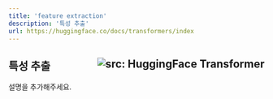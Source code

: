 ```yaml
---
title: 'feature extraction'
description: '특성 추출'
url: https://huggingface.co/docs/transformers/index
---
```


특성 추출 <a href="https://huggingface.co/docs/transformers/index" target="_blank"><img style=float:right loading="lazy" alt="src: HuggingFace Transformer" src="https://img.shields.io/badge/문서-Huggingface_Transformer-blue" ></a>
---
설명을 추가해주세요.